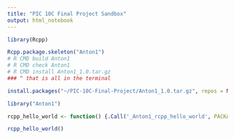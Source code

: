 ```yaml
---
title: "PIC 10C Final Project Sandbox"
output: html_notebook
---
```



```r
library(Rcpp)

Rcpp.package.skeleton("Anton1")
# R CMD build Anton1
# R CMD check Anton1
# R CMD install Anton1_1.0.tar.gz
### ^ that is all in the terminal

install.packages("~/PIC-10C-Final-Project/Anton1_1.0.tar.gz", repos = NULL, type = "source")

library("Anton1")

rcpp_hello_world <- function() {.Call('_Anton1_rcpp_hello_world', PACKAGE = 'Anton1')}

rcpp_hello_world()
```













